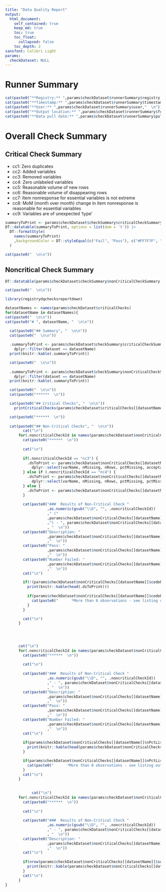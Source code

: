 ```yaml
---
title: "Data Quality Report"
output:
  html_document:
    self_contained: true
    keep_md: true
    toc: true
    toc_float:
      collapsed: false
    toc_depth: 2
sansfont: Calibri Light
params:
  checkDataset: NULL
---
```


# Runner Summary

```r
cat(paste0("**Registry:** ",params$checkDataset$runnerSummary$registry,"  \n"))
cat(paste0("**Timestamp:** ",params$checkDataset$runnerSummary$timestamp,"  \n"))
cat(paste0("**User:** ",params$checkDataset$runnerSummary$user,"  \n"))
cat(paste0("**Output location:** ",params$checkDataset$runnerSummary$folderLoc,"  \n"))
cat(paste0("**Data pull date:** ",params$checkDataset$runnerSummary$pullDate,"  \n"))
```

# Overall Check Summary

## Critical Check Summary

* cc1: Zero duplicates
* cc2: Added variables
* cc3: Removed variables
* cc4: Zero unlabeled variables
* cc5: Reasonable volume of new rows
* cc6: Reasonable volume of disappearing rows
* cc7: Item nonresponse for essential variables is not extreme
* cc8: MoM (month over month) change in item nonresponse is reasonable for essential variables
* cc9: Variables are of unexpected ‘type’

```r
summaryToPrint <- params$checkDataset$checkSummary$criticalCheckSummary
DT::datatable(summaryToPrint, options = list(dom = 't')) |>
  DT::formatStyle(
    names(summaryToPrint)
    ,backgroundColor = DT::styleEqual(c("Fail", "Pass"), c("#FF7F7F", "#D1FFBD"))
  )

cat(paste0("  \n\n"))
```

## Noncritical Check Summary

```r
DT::datatable(params$checkDataset$checkSummary$nonCriticalCheckSummary, options = list(dom = 't'))

cat(paste0("  \n\n"))

```

```r
library(registrydqchecksreportdown)

datasetNames <- names(params$checkDataset$criticalChecks)
for(datasetName in datasetNames){
cat(paste0("  \n\n"))
cat(paste0("# ", datasetName, "  \n\n"))

  cat(paste0("## Summary", "  \n\n"))
  cat(paste0("  \n\n"))
  
  .summaryToPrint <- params$checkDataset$checkSummary$criticalCheckSummary |>
    dplyr::filter(dataset == datasetName)
  print(knitr::kable(.summaryToPrint))

  cat(paste0("  \n\n"))
  
  .summaryToPrint <- params$checkDataset$checkSummary$nonCriticalCheckSummary |>
    dplyr::filter(dataset == datasetName)
  print(knitr::kable(.summaryToPrint))

  cat(paste0("  \n\n"))
  cat(paste0("******  \n"))

  cat(paste0("## Critical Checks", "  \n\n"))
    printCriticalChecks(params$checkDataset$criticalChecks[[datasetName]])

  cat(paste0("******  \n"))
    
  cat(paste0("## Non-Critical Checks", "  \n\n"))
        cat("\n")
      for(.noncriticalCheckId in names(params$checkDataset$nonCriticalChecks[[datasetName]]$codebookChecks)){
        cat(paste0("******  \n"))
        
        cat("\n")
        
        if(.noncriticalCheckId == "nc3") {
          .dsToPrint <- params$checkDataset$nonCriticalChecks[[datasetName]]$codebookChecks[[.noncriticalCheckId]]$listing |>
            dplyr::select(varName, nMissing, nRows, pctMissing, acceptableMissingness, skipLogic)
        } else if (.noncriticalCheckId == "nc4") {
          .dsToPrint <- params$checkDataset$nonCriticalChecks[[datasetName]]$codebookChecks[[.noncriticalCheckId]]$listing |>
            dplyr::select(varName, nMissing, nRows, pctMissing, pctMissingComp, acceptableMissingness, skipLogic)
        } else {
          .dsToPrint <- params$checkDataset$nonCriticalChecks[[datasetName]]$codebookChecks[[.noncriticalCheckId]]$listing
        }
    
        cat(paste0("###  Results of Non-Critical Check "
                   ,as.numeric(gsub("\\D", "", .noncriticalCheckId))
                   ," ("
                   ,params$checkDataset$nonCriticalChecks[[datasetName]]$codebookChecks[[.noncriticalCheckId]]$checkId
                   ,") - ", params$checkDataset$nonCriticalChecks[[datasetName]]$codebookChecks[[.noncriticalCheckId]]$checkTitle
                   , "  \n"))
        cat(paste0("Description: "
                   ,params$checkDataset$nonCriticalChecks[[datasetName]]$codebookChecks[[.noncriticalCheckId]]$checkDescription
                   ,"  \n"))
        cat(paste0("Pass: "
                   ,params$checkDataset$nonCriticalChecks[[datasetName]]$codebookChecks[[.noncriticalCheckId]]$pass
                   ,"  \n"))
        cat(paste0("Number Failed: "
                   ,params$checkDataset$nonCriticalChecks[[datasetName]]$codebookChecks[[.noncriticalCheckId]]$values$n
                   ,"  \n"))
        cat("\n")

        if(!(params$checkDataset$nonCriticalChecks[[datasetName]]$codebookChecks[[.noncriticalCheckId]]$values$n %in% c(0, NULL))){
          print(knitr::kable(head(.dsToPrint)))
          
          if(params$checkDataset$nonCriticalChecks[[datasetName]]$codebookChecks[[.noncriticalCheckId]]$values$n > 6){
            cat(paste0("      *More than 6 observations - see listing output for full list of observations*  \n"))
          }
        }

        cat("\n")
      }

        
        
        
      cat("\n")
      for(.noncriticalCheckId in names(params$checkDataset$nonCriticalChecks[[datasetName]]$nPctList)){
        cat(paste0("******  \n"))
        
        cat("\n")
    
        cat(paste0("###  Results of Non-Critical Check "
                   ,as.numeric(gsub("\\D", "", .noncriticalCheckId))
                   ," - ", params$checkDataset$nonCriticalChecks[[datasetName]]$nPctList[[.noncriticalCheckId]]$checkTitle
                   , "  \n"))
        cat(paste0("Description: "
                   ,params$checkDataset$nonCriticalChecks[[datasetName]]$nPctList[[.noncriticalCheckId]]$checkDescription
                   ,"  \n"))
        cat(paste0("Pass: "
                   ,params$checkDataset$nonCriticalChecks[[datasetName]]$nPctList[[.noncriticalCheckId]]$pass
                   ,"  \n"))
        cat(paste0("Number Failed: "
                   ,params$checkDataset$nonCriticalChecks[[datasetName]]$nPctList[[.noncriticalCheckId]]$values$n
                   ,"  \n"))
        cat("\n")
    
        if(params$checkDataset$nonCriticalChecks[[datasetName]]$nPctList[[.noncriticalCheckId]]$values$n > 0){
          print(knitr::kable(head(params$checkDataset$nonCriticalChecks[[datasetName]]$nPctList[[.noncriticalCheckId]]$listing)))
        }

        if(params$checkDataset$nonCriticalChecks[[datasetName]]$nPctList[[.noncriticalCheckId]]$values$n > 6){
          cat(paste0("      *More than 6 observations - see listing output for full list of observations*  \n"))
        }
        cat("\n")
      }
      
      
            cat("\n")
      for(.noncriticalCheckId in names(params$checkDataset$nonCriticalChecks[[datasetName]]$summaryStats)){
        cat(paste0("******  \n"))
        
        cat("\n")
    
        cat(paste0("###  Results of Non-Critical Check "
                   ,as.numeric(gsub("\\D", "", .noncriticalCheckId))
                   ," - ", params$checkDataset$nonCriticalChecks[[datasetName]]$summaryStats[[.noncriticalCheckId]]$checkTitle
                   , "  \n"))
        cat(paste0("Description: "
                   ,params$checkDataset$nonCriticalChecks[[datasetName]]$summaryStats[[.noncriticalCheckId]]$checkDescription
                   ,"  \n"))
        cat("\n")
    
        if(nrow(params$checkDataset$nonCriticalChecks[[datasetName]]$summaryStats[[.noncriticalCheckId]]$listing) > 0){
          print(knitr::kable(params$checkDataset$nonCriticalChecks[[datasetName]]$summaryStats[[.noncriticalCheckId]]$listing))
        }
        cat("\n")
      }
}
```

